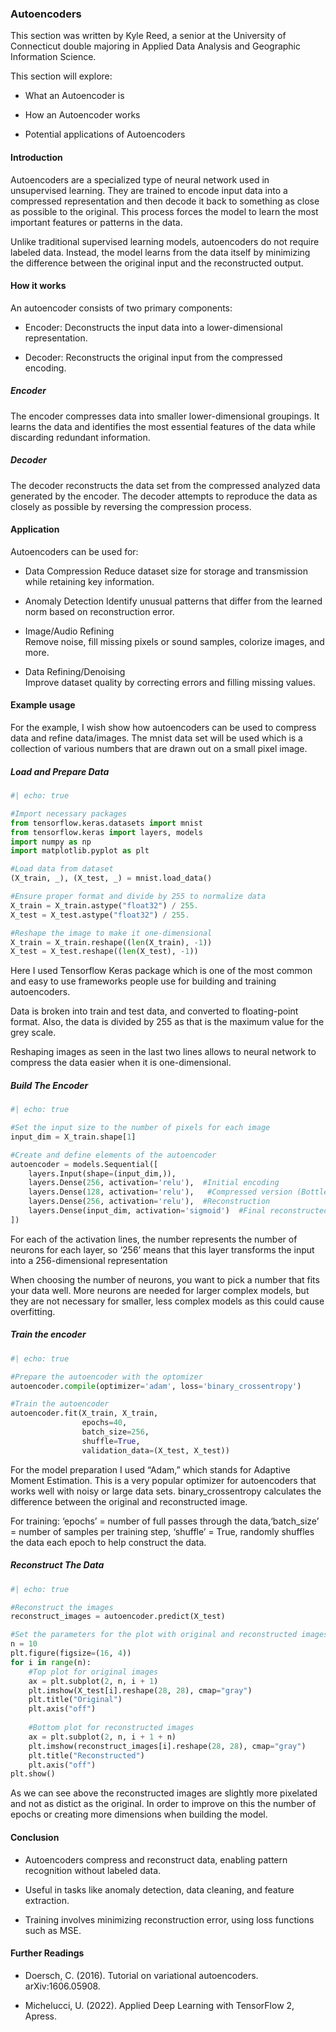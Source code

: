 ### Autoencoders

This section was written by Kyle Reed, a senior at the University of 
Connecticut double majoring in Applied Data Analysis and Geographic 
Information Science.

This section will explore:

- What an Autoencoder is

- How an Autoencoder works

- Potential applications of Autoencoders

#### Introduction

Autoencoders are a specialized type of neural network used in unsupervised 
learning. They are trained to encode input data into a compressed 
representation and then decode it back to something as close as possible to the 
original. This process forces the model to learn the most important features or 
patterns in the data.

Unlike traditional supervised learning models, autoencoders do not require 
labeled data. Instead, the model learns from the data itself by minimizing the 
difference between the original input and the reconstructed output.

#### How it works

An autoencoder consists of two primary components:

- Encoder: Deconstructs the input data into a lower-dimensional 
representation.

- Decoder: Reconstructs the original input from the compressed encoding.

##### Encoder

The encoder compresses data into smaller lower-dimensional groupings. It learns 
the data and identifies the most essential features of the data while 
discarding redundant information.

##### Decoder

The decoder reconstructs the data set from the compressed analyzed data 
generated by the encoder. The decoder attempts to reproduce the data as 
closely as possible by reversing the compression process.


#### Application

Autoencoders can be used for:

- Data Compression
  Reduce dataset size for storage and transmission while retaining key 
  information.

- Anomaly Detection 
  Identify unusual patterns that differ from the learned norm based on 
  reconstruction error.

- Image/Audio Refining  
  Remove noise, fill missing pixels or sound samples, colorize images, and more.

- Data Refining/Denoising  
  Improve dataset quality by correcting errors and filling missing values.

#### Example usage

For the example, I wish show how autoencoders can be used to compress data and 
refine data/images.
The mnist data set will be used which is a collection of various numbers 
that are drawn out on a small pixel image.

##### Load and Prepare Data

```python
#| echo: true

#Import necessary packages
from tensorflow.keras.datasets import mnist
from tensorflow.keras import layers, models
import numpy as np
import matplotlib.pyplot as plt

#Load data from dataset
(X_train, _), (X_test, _) = mnist.load_data()

#Ensure proper format and divide by 255 to normalize data
X_train = X_train.astype("float32") / 255.
X_test = X_test.astype("float32") / 255.

#Reshape the image to make it one-dimensional
X_train = X_train.reshape((len(X_train), -1))
X_test = X_test.reshape((len(X_test), -1))
```

Here I used Tensorflow Keras package which is one of the most common and easy 
to use frameworks people use for building and training autoencoders.

Data is broken into train and test data, and converted to floating-point 
format. Also, the data is divided by 255 as that is the maximum value for the
grey scale.

Reshaping images as seen in the last two lines allows to neural network to
compress the data easier when it is one-dimensional.

##### Build The Encoder

```python
#| echo: true

#Set the input size to the number of pixels for each image
input_dim = X_train.shape[1]

#Create and define elements of the autoencoder
autoencoder = models.Sequential([
    layers.Input(shape=(input_dim,)),
    layers.Dense(256, activation='relu'),  #Initial encoding
    layers.Dense(128, activation='relu'),   #Compressed version (Bottleneck)
    layers.Dense(256, activation='relu'),  #Reconstruction
    layers.Dense(input_dim, activation='sigmoid')  #Final reconstructed version
])
```


For each of the activation lines, the number represents the number of neurons 
for each layer, so '256' means that this layer transforms the input into a 
256-dimensional representation

When choosing the number of neurons, you want to pick a number that fits your 
data well. More neurons are needed for larger complex models, but they are not 
necessary for smaller, less complex models as this could cause overfitting.

##### Train the encoder

```python
#| echo: true

#Prepare the autoencoder with the optomizer 
autoencoder.compile(optimizer='adam', loss='binary_crossentropy')

#Train the autoencoder
autoencoder.fit(X_train, X_train,
                epochs=40,
                batch_size=256,
                shuffle=True,
                validation_data=(X_test, X_test))
```

For the model preparation I used “Adam,” which stands for Adaptive Moment 
Estimation. This is a very popular optimizer for autoencoders that works well 
with noisy or large data sets. binary_crossentropy calculates the difference
between the original and reconstructed image.

For training: 'epochs' = number of full passes through the data,'batch_size' = 
number of samples per training step, 'shuffle' = True, randomly shuffles the
data each epoch to help construct the data.

##### Reconstruct The Data

```python
#| echo: true

#Reconstruct the images
reconstruct_images = autoencoder.predict(X_test)

#Set the parameters for the plot with original and reconstructed images
n = 10
plt.figure(figsize=(16, 4))
for i in range(n):
    #Top plot for original images
    ax = plt.subplot(2, n, i + 1)
    plt.imshow(X_test[i].reshape(28, 28), cmap="gray")
    plt.title("Original")
    plt.axis("off")
    
    #Bottom plot for reconstructed images
    ax = plt.subplot(2, n, i + 1 + n)
    plt.imshow(reconstruct_images[i].reshape(28, 28), cmap="gray")
    plt.title("Reconstructed")
    plt.axis("off")
plt.show()
```

As we can see above the reconstructed images are slightly more pixelated and 
not as distict as the original. In order to improve on this the number of 
epochs or creating more dimensions when building the model.

#### Conclusion

- Autoencoders compress and reconstruct data, enabling pattern recognition 
without labeled data.

- Useful in tasks like anomaly detection, data cleaning, and feature extraction.

- Training involves minimizing reconstruction error, using loss functions such 
as MSE.

#### Further Readings

- Doersch, C. (2016). Tutorial on variational autoencoders. arXiv:1606.05908.

- Michelucci, U. (2022). Applied Deep Learning with TensorFlow 2, Apress.
